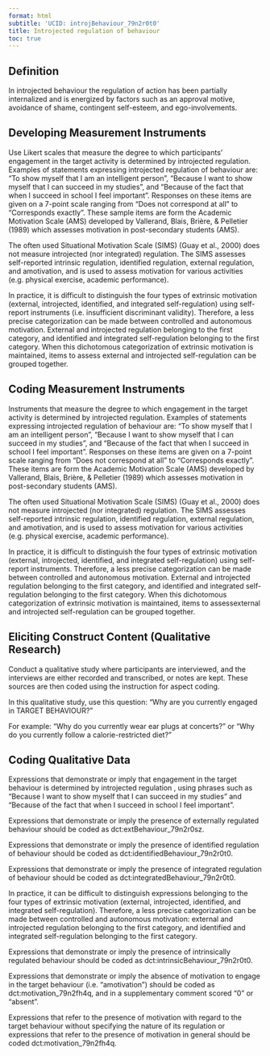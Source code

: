 ```yaml
---
format: html
subtitle: 'UCID: introjBehaviour_79n2r0t0'
title: Introjected regulation of behaviour
toc: true
---
```


## Definition

In introjected behaviour the regulation of action has been partially internalized and is energized by factors such as an approval motive, avoidance of shame, contingent self-esteem, and ego-involvements.


## Developing Measurement Instruments

Use Likert scales that measure the degree to which participants' engagement in the target activity is determined by introjected regulation. Examples of statements expressing introjected regulation of behaviour are: "To show myself that I am an intelligent person", "Because I want to show myself that I can succeed in my studies", and "Because of the fact that when I succeed in school I feel important". Responses on these items are given on a 7-point scale  ranging from "Does  not correspond  at  all" to "Corresponds  exactly". These sample items are form the Academic Motivation Scale (AMS) developed by Vallerand, Blais, Brière, & Pelletier (1989) which assesses motivation in post-secondary students (AMS).

The often used Situational Motivation Scale (SIMS) (Guay et al., 2000) does not measure introjected (nor integrated) regulation. The SIMS assesses self-reported intrinsic regulation, identified regulation, external regulation, and amotivation, and is used to assess motivation for various activities (e.g. physical exercise, academic performance). 

In practice, it is difficult to distinguish the four types of extrinsic motivation (external, introjected, identified, and integrated self-regulation) using self-report instruments (i.e. insufficient discriminant validity). Therefore, a less precise categorization can be made between controlled and autonomous motivation. External and introjected regulation belonging to the first category, and identified and integrated self-regulation belonging to the first category. When this dichotomous categorization of extrinsic motivation is maintained, items to assess external and introjected self-regulation can be grouped together.


## Coding Measurement Instruments

Instruments that measure the degree to which engagement in the target activity is determined by introjected regulation. Examples of statements expressing introjected regulation of behaviour are: "To show myself that I am an intelligent person", "Because I want to show myself that I can succeed in my studies", and "Because of the fact that when I succeed in school I feel important". Responses on these items are given on a 7-point scale  ranging from "Does  not correspond  at  all" to "Corresponds  exactly". These items are form the Academic Motivation Scale (AMS) developed by Vallerand, Blais, Brière, & Pelletier (1989) which assesses motivation in post-secondary students (AMS).

The often used Situational Motivation Scale (SIMS) (Guay et al., 2000) does not measure introjected (nor integrated) regulation. The SIMS assesses self-reported intrinsic regulation, identified regulation, external regulation, and amotivation, and is used to assess motivation for various activities (e.g. physical exercise, academic performance). 

In practice, it is difficult to distinguish the four types of extrinsic motivation (external, introjected, identified, and integrated self-regulation) using self-report instruments. Therefore, a less precise categorization can be made between controlled and autonomous motivation. External and introjected regulation belonging to the first category, and identified and integrated self-regulation belonging to the first category. When this dichotomous categorization of extrinsic motivation is maintained, items to assessexternal and introjected self-regulation can be grouped together.


## Eliciting Construct Content (Qualitative Research)

Conduct a qualitative study where participants are interviewed, and the interviews are either recorded and transcribed, or notes are kept. These sources are then coded using the instruction for aspect coding.

In this qualitative study, use this question: “Why are you currently engaged in TARGET BEHAVIOUR?” 

For example: "Why do you currently wear ear plugs at concerts?" or "Why do you currently follow a calorie-restricted diet?"

## Coding Qualitative Data

Expressions that demonstrate or imply that engagement in the target behaviour is determined by introjected regulation , using phrases such as "Because I want to show myself that I can succeed in my studies" and "Because of the fact that when I succeed in school I feel important".

Expressions that demonstrate or imply the presence of externally regulated behaviour should be coded as dct:extBehaviour_79n2r0sz.

Expressions that demonstrate or imply the presence of identified regulation of behaviour should be coded as dct:identifiedBehaviour_79n2r0t0.

Expressions that demonstrate or imply the presence of integrated regulation of behaviour should be coded as dct:integratedBehaviour_79n2r0t0.

In practice, it can be difficult to distinguish expressions belonging to the four types of extrinsic motivation (external, introjected, identified, and integrated self-regulation). Therefore, a less precise categorization can be made between controlled and autonomous motivation: external and introjected regulation belonging to the first category, and identified and integrated self-regulation belonging to the first category.

Expressions that demonstrate or imply the presence of intrinsically regulated behaviour should be coded as dct:intrinsicBehaviour_79n2r0t0.

Expressions that demonstrate or imply the absence of motivation to engage in the target behaviour (i.e. "amotivation") should be coded as dct:motivation_79n2fh4q, and in a supplementary comment scored "0" or "absent".

Expressions that refer to the presence of motivation with regard to the target behaviour without specifying the nature of its regulation or expressions that refer to the presence of motivation in general should be coded dct:motivation_79n2fh4q.


